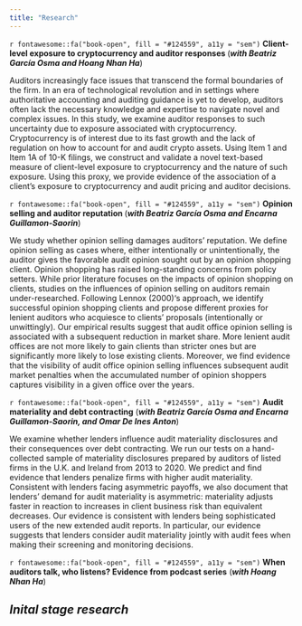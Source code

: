 ```yaml
---
title: "Research"
---
```



`r fontawesome::fa("book-open", fill = "#124559", a11y = "sem")` **Client-level exposure to cryptocurrency and auditor responses ** (***with Beatriz García Osma and Hoang Nhan Ha***)


Auditors increasingly face issues that transcend the formal boundaries of the firm. In an era of technological revolution and in settings where authoritative accounting and auditing guidance is yet to develop, auditors often lack the necessary knowledge and expertise to navigate novel and complex issues. In this study, we examine auditor responses to such uncertainty due to exposure associated with cryptocurrency. Cryptocurrency is of interest due to its fast growth and the lack of regulation on how to account for and audit crypto assets. Using Item 1 and Item 1A of 10-K filings, we construct and validate a novel text-based measure of client-level exposure to cryptocurrency and the nature of such exposure. Using this proxy, we provide evidence of the association of a client's exposure to cryptocurrency and audit pricing and auditor decisions.


`r fontawesome::fa("book-open", fill = "#124559", a11y = "sem")` **Opinion selling and auditor reputation ** (***with Beatriz García Osma and Encarna Guillamon-Saorin***)

We study whether opinion selling damages auditors' reputation. We define opinion selling as cases where, either intentionally or unintentionally, the auditor gives the favorable audit opinion sought out by an opinion shopping client. Opinion shopping has raised long-standing concerns from policy setters. While prior literature focuses on the impacts of opinion shopping on clients, studies on the influences of opinion selling on auditors remain under-researched. Following Lennox (2000)'s approach, we identify successful opinion shopping clients and propose different proxies for lenient auditors who acquiesce to clients' proposals (intentionally or unwittingly). Our empirical results suggest that audit office opinion selling is associated with a subsequent reduction in market share. More lenient audit offices are not more likely to gain clients than stricter ones but are significantly more likely to lose existing clients. Moreover, we find evidence that the visibility of audit office opinion selling influences subsequent audit market penalties when the accumulated number of opinion shoppers captures visibility in a given office over the years.


`r fontawesome::fa("book-open", fill = "#124559", a11y = "sem")` **Audit materiality and debt contracting** (***with Beatriz García Osma and Encarna Guillamon-Saorin, and Omar De Ines Anton***)

We examine whether lenders influence audit materiality disclosures and their consequences over debt contracting. We run our tests on a hand-collected sample of materiality disclosures prepared by auditors of listed firms in the U.K. and Ireland from 2013 to 2020. We predict and find evidence that lenders penalize firms with higher audit materiality. Consistent with lenders facing asymmetric payoffs, we also document that lenders' demand for audit materiality is asymmetric: materiality adjusts faster in reaction to increases in client business risk than equivalent decreases. Our evidence is consistent with lenders being sophisticated users of the new extended audit reports. In particular, our evidence suggests that lenders consider audit materiality jointly with audit fees when making their screening and monitoring decisions.

`r fontawesome::fa("book-open", fill = "#124559", a11y = "sem")` **When auditors talk, who listens? Evidence from podcast series** (***with Hoang Nhan Ha***)

***Inital stage research***
---

